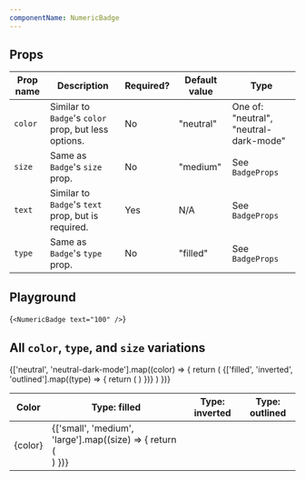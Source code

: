 ```yaml
---
componentName: NumericBadge
---
```


## Props

| Prop name | Description                                          | Required? | Default value | Type                                   |
| --------- | ---------------------------------------------------- | --------- | ------------- | -------------------------------------- |
| `color`   | Similar to `Badge`'s `color` prop, but less options. | No        | "neutral"     | One of: "neutral", "neutral-dark-mode" |
| `size`    | Same as `Badge`'s `size` prop.                       | No        | "medium"      | See `BadgeProps`                       |
| `text`    | Similar to `Badge`'s `text` prop, but is required.   | Yes       | N/A           | See `BadgeProps`                       |
| `type`    | Same as `Badge`'s `type` prop.                       | No        | "filled"      | See `BadgeProps`                       |

## Playground

<LiveComponent>{`
<NumericBadge text="100" />
`}</LiveComponent>

## All `color`, `type`, and `size` variations

<table>
  <thead>
    <tr>
      <th>Color</th>
      <th>Type: filled</th>
      <th>Type: inverted</th>
      <th>Type: outlined</th>
    </tr>
  </thead>
  <tbody>
    {['neutral', 'neutral-dark-mode'].map((color) => {
      return (
        <tr>
          <td>{color}</td>
          {['filled', 'inverted', 'outlined'].map((type) => {
            return (
              <td
                style={{
                  backgroundColor:
                    color === 'neutral-dark-mode' ? 'black' : 'transparent',
                  padding: 16,
                }}
              >
                {['small', 'medium', 'large'].map((size) => {
                  return (
                    <div
                      style={{
                        display: 'flex',
                        alignItems: 'center',
                        marginBottom: 8,
                        gap: 8,
                      }}
                    >
                      <NumericBadge
                        color={color}
                        size={size}
                        text="100"
                        type={type}
                      />
                      <NumericBadge
                        color={color}
                        size={size}
                        text="v1.2.3"
                        type={type}
                      />
                      <NumericBadge
                        color={color}
                        size={size}
                        text="99+"
                        type={type}
                      />
                    </div>
                  )
                })}
              </td>
            )
          })}
        </tr>
      )
    })}
  </tbody>
</table>
